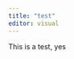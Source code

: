 ```yaml
---
title: "test"
editor: visual
---
```


This is a test, yes

::: {style="display: flex;"}
::: hex1

:::

::: hex2

:::

:::

::: {style="display: flex;"}

::: hex3

:::

::: hex4

:::

::: hex8

:::

:::

::: {style="display: flex;"}

::: hex6

:::

::: hex7

:::

:::

